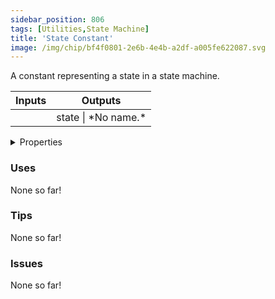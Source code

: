 ```yaml
---
sidebar_position: 806
tags: [Utilities,State Machine]
title: 'State Constant'
image: /img/chip/bf4f0801-2e6b-4e4b-a2df-a005fe622087.svg
---
```


A constant representing a state in a state machine.



<IChip uuid="bf4f0801-2e6b-4e4b-a2df-a005fe622087"/>

<table><thead><tr><th>Inputs</th><th>Outputs</th></tr></thead><tbody><tr><td /><td>state | *No name.*</td></tr></tbody></table>

<details>
  <summary>Properties</summary>
  <div>
    <div>
    <table>
      <tbody>
        <tr>
          <td>Is beta required?</td>
          <td>No</td>
        </tr>
        <tr>
          <td>Is chip a trolling risk?</td>
          <td>No</td>
        </tr>
        <tr>
          <td>Is chip a role assignment risk?</td>
          <td>No</td>
        </tr>
        <tr>
          <td>Chip UUID</td>
          <td>bf4f0801-2e6b-4e4b-a2df-a005fe622087</td>
        </tr>
        <tr>
          <td>Room availability</td>
          <td>Available everywhere</td>
        </tr>
      </tbody>
    </table>
    </div>
  </div>
</details>

### Uses

None so far!

### Tips

None so far!

### Issues

None so far!